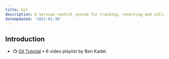```yaml
---
title: Git
description: A version control system for tracking, reverting and collaborating on code changes.
dateUpdated: '2021-01-30'
---
```


## Introduction

- 📺 [Git Tutorial](https://m.youtube.com/playlist?list=PL3Y9MECuxct0RMwdYcqoIjo-7ncRpTNLs) • 6 video playlist by Ben Kadel.